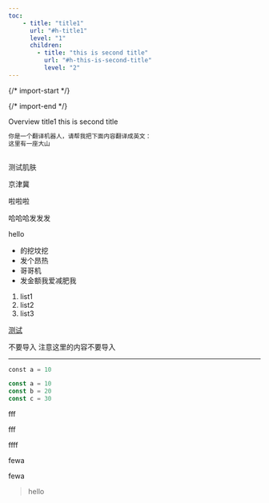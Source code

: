 ```yaml
---
toc: 
    - title: "title1"
      url: "#h-title1"
      level: "1"
      children:
        - title: "this is second title"
          url: "#h-this-is-second-title"
          level: "2"
---
```


{/* import-start */}
  
{/* import-end */}
   
<STitle>
Overview
</STitle>

<SH level="1" id="h-title1">
title1
</SH>


<SH level="2" id="h-this-is-second-title">
this is second title
</SH>


<SCodeBlockTab>

<SCodeBlock language="js" focus="" filename="index.js" tabid="0">

```js
你是一个翻译机器人，请帮我把下面内容翻译成英文：
这里有一座大山
```
</SCodeBlock>

<SCodeBlock language="js" focus="" filename="js" tabid="0">

```js
```
</SCodeBlock>


</SCodeBlockTab>

测试肌肤

京津冀

啦啦啦

哈哈哈发发发

hello

* 的挖坟挖
* 发个昂热
* 哥哥机
* 发金额我爱减肥我

1. list1
2. list2
3. list3

[测试](https://google.com)

<SCallout>

<SCalloutHeader type="warning">
不要导入

</SCalloutHeader>


<SCalloutContent>
注意这里的内容不要导入

</SCalloutContent>

</SCallout>

---

<SCodeBlockTab>

<SCodeBlock language="py" focus="" filename="main.py" tabid="0">

```py
const a = 10
```
</SCodeBlock>

<SCodeBlock language="js" focus="" filename="index.js" tabid="1">

```js
const a = 10
const b = 20
const c = 30
```
</SCodeBlock>


</SCodeBlockTab>

<SImage width="192px" height="192px" src="https://zego-to-spreading.oss-ap-southeast-1.aliyuncs.com/4afe04090eb51d5cb9fa28eb44e20383/workspace48/android-chrome-192x192.png" alt="android-chrome-192x192.png" title="null" caption="fewafewa">
</SImage>

<SVideo className="s-video-wrapper" src="https://www.youtube.com/watch?v=-U48AAZo_Cw" width="100%" height="100%" type="youtube" > 
</SVideo>

<STable colgroup="200,200,200" width="600">
<STableRow>
<STableHeader colspan="1" rowspan="1" colwidth="200" >

fff

</STableHeader>
<STableHeader colspan="1" rowspan="1" colwidth="200" >

fff

</STableHeader>
<STableHeader colspan="1" rowspan="1" colwidth="200" >

ffff

</STableHeader>
</STableRow>

<STableRow>
<STableCell colspan="1" rowspan="1" colwidth="200" >

fewa

</STableCell>
<STableCell colspan="1" rowspan="1" colwidth="200" >


</STableCell>
<STableCell colspan="1" rowspan="1" colwidth="200" >


</STableCell>
</STableRow>

<STableRow>
<STableCell colspan="1" rowspan="1" colwidth="200" >

fewa

</STableCell>
<STableCell colspan="1" rowspan="1" colwidth="200" >


</STableCell>
<STableCell colspan="1" rowspan="1" colwidth="200" >


</STableCell>
</STableRow>

</STable>

> hello

<SVideo className="s-video-wrapper" src="https://www.youtube.com/watch?v=-U48AAZo_Cw" width="100%" height="100%" type="youtube" > 
</SVideo>

<SVideo className="s-video-wrapper" src="https://www.youtube.com/watch?v=-U48AAZo_Cw" width="100%" height="100%" type="youtube" > 
</SVideo>

<SVideo className="s-video-wrapper" src="https://www.youtube.com/watch?v=-U48AAZo_Cw" width="100%" height="100%" type="youtube" > 
</SVideo>

<SVideo className="s-video-wrapper" src="https://www.youtube.com/watch?v=-U48AAZo_Cw" width="100%" height="100%" type="youtube" > 
</SVideo>

<SVideo className="s-video-wrapper" src="https://www.youtube.com/watch?v=-U48AAZo_Cw" width="100%" height="100%" type="youtube" > 
</SVideo>

<SVideo className="s-video-wrapper" src="https://www.youtube.com/watch?v=-U48AAZo_Cw" width="100%" height="100%" type="youtube" > 
</SVideo>

<SVideo className="s-video-wrapper" src="https://www.youtube.com/watch?v=-U48AAZo_Cw" width="100%" height="100%" type="youtube" > 
</SVideo>

<SVideo className="s-video-wrapper" src="https://www.youtube.com/watch?v=-U48AAZo_Cw" width="100%" height="100%" type="youtube" > 
</SVideo>

<SVideo className="s-video-wrapper" src="https://www.youtube.com/watch?v=-U48AAZo_Cw" width="100%" height="100%" type="youtube" > 
</SVideo>

<SVideo className="s-video-wrapper" src="https://www.youtube.com/watch?v=-U48AAZo_Cw" width="100%" height="100%" type="youtube" > 
</SVideo>

